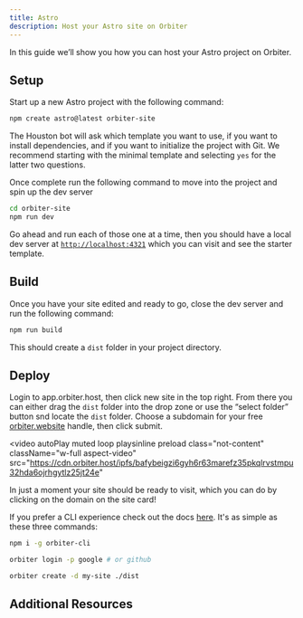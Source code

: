 ```yaml
---
title: Astro
description: Host your Astro site on Orbiter
---
```



In this guide we’ll show you how you can host your Astro project on Orbiter.

## Setup

Start up a new Astro project with the following command:

```bash
npm create astro@latest orbiter-site
```

The Houston bot will ask which template you want to use, if you want to install dependencies, and if you want to initialize the project with Git. We recommend starting with the minimal template and selecting `yes` for the latter two questions.

Once complete run the following command to move into the project and spin up the dev server

```bash
cd orbiter-site
npm run dev
```

Go ahead and run each of those one at a time, then you should have a local dev server at [`http://localhost:4321`](http://localhost:4321) which you can visit and see the starter template.

## Build

Once you have your site edited and ready to go, close the dev server and run the following command:

```bash
npm run build
```

This should create a `dist` folder in your project directory.

## Deploy

Login to app.orbiter.host, then click new site in the top right. From there you can either drag the `dist` folder into the drop zone or use the “select folder” button snd locate the `dist` folder. Choose a subdomain for your free [orbiter.website](http://orbiter.website) handle, then click submit.

<video
  autoPlay
  muted
  loop
  playsinline
  preload
  class="not-content"
  className="w-full aspect-video"
  src="https://cdn.orbiter.host/ipfs/bafybeigzi6gyh6r63marefz35pkqlrvstmpu32hda6ojrhgytlz25jt24e"
></video>

In just a moment your site should be ready to visit, which you can do by clicking on the domain on the site card!

If you prefer a CLI experience check out the docs [here](/cli). It's as simple as these three commands:

```bash
npm i -g orbiter-cli

orbiter login -p google # or github

orbiter create -d my-site ./dist
```

## Additional Resources

<CardGrid>

<LinkCard
  title="More Features"
  href="https://orbiter.host/pricing"
  description="Check out what you can unlock with our affordable pricing plans"
/>
<LinkCard
  title="What is Orbiter?"
  href="/what-is-orbiter"
  description="See what powers Orbiter behind the scenes"
/>
<LinkCard
  title="Orbiter Blog"
  href="https://orbiter.host/blog"
  description="Check out some of our tutorials and musing about bringing fun back to the web"
/>
<LinkCard
  title="Orbiter CLI"
  href="/cli"
  description="Supercharge your site management speeds with our CLI"
/>

</CardGrid>

